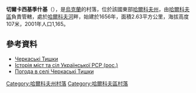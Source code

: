 {{coord|50|7|2|N|36|22|31|E|scale:100000_region:UA|display=title}}

'''切爾卡西基季什基'''（{{lang-uk|Черкаські Тишки}}），是[[烏克蘭|烏克蘭]]的村落，位於該國東部[[哈爾科夫州|哈爾科夫州]]，由[[哈爾科夫區|哈爾科夫區]]負責管轄，處於[[哈爾科夫河|哈爾科夫河]]畔，始建於1656年，面積2.63平方公里，海拔高度107米，2001年人口1,165。

==參考資料==
*[http://w1.c1.rada.gov.ua/pls/z7502/A005?rdat1=08.09.2011&rf7571=34117 Черкаські Тишки]{{dead link|date=2017年11月 |bot=InternetArchiveBot |fix-attempted=yes }}
* [https://web.archive.org/web/20110513110845/http://www.igsu.org.ua/Harkovskja.obl/Harxkovskij.rajon/Russkie_Tiszki.html Історія міст та сіл Української РСР (рос.)]
* [http://weather.in.ua/ua/har'kovskaja/28274 Погода в селі Черкаські Тишки]{{Wayback|url=http://weather.in.ua/ua/har%27kovskaja/28274 |date=20160323040500 }}

{{DEFAULTSORT:Черкаські Тишки}}
[[Category:哈爾科夫州村落|Category:哈爾科夫州村落]]
[[Category:哈爾科夫區村落|Category:哈爾科夫區村落]]


{{Kharkiv-geo-stub}}
